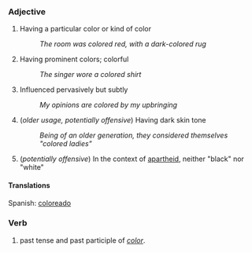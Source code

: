 === Adjective ===

# Having a particular color or kind of color
#: ''The room was colored red, with a dark-colored rug''
# Having prominent colors; colorful
#: ''The singer wore a colored shirt''
# Influenced pervasively but subtly
#: ''My opinions are colored by my upbringing''
# (''older usage, potentially offensive'') Having dark skin tone
#: ''Being of an older generation, they considered themselves "colored ladies"''
# (''potentially offensive'') In the context of [[apartheid]], neither "black" nor "white"

====Translations====

Spanish: [[coloreado]]

=== Verb ===

# past tense and past participle of ''[[color]]''.